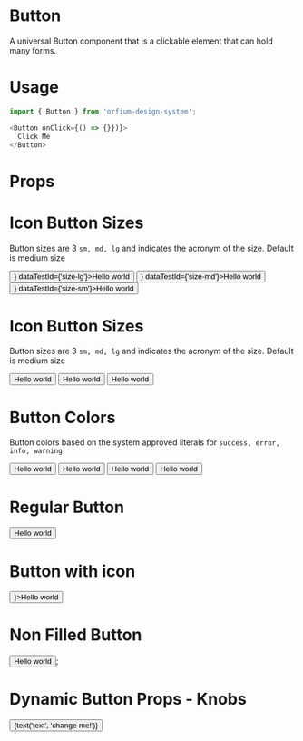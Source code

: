
<Meta title="Design System|Button" component={Button} />

# Button

A universal Button component that is a clickable element that can hold many forms.

# Usage

```js
import { Button } from 'orfium-design-system';

<Button onClick={() => {}})}>
  Click Me
</Button>
```

# Props

<Props of={Button} />


# Icon Button Sizes
Button sizes are 3 `sm, md, lg` and indicates the acronym of the size. Default is medium size

<Preview>
  <Story name="Icon Button Sizes">
    <Stack>
        <Button size={'lg'} icon={<img src="https://brandmark.io/logo-rank/random/pepsi.png" width="16" height="16" />} dataTestId={'size-lg'}>Hello world</Button>
        <Button size={'md'} icon={<img src="https://brandmark.io/logo-rank/random/pepsi.png" width="16" height="16" />} dataTestId={'size-md'}>Hello world</Button>
        <Button size={'sm'} icon={<img src="https://brandmark.io/logo-rank/random/pepsi.png" width="16" height="16" />} dataTestId={'size-sm'}>Hello world</Button>
    </Stack>
  </Story>
</Preview>

# Icon Button Sizes
Button sizes are 3 `sm, md, lg` and indicates the acronym of the size. Default is medium size

<Preview>
  <Story name="Button Sizes">
    <Stack>
        <Button size={'lg'}>Hello world</Button>
        <Button size={'md'}>Hello world</Button>
        <Button size={'sm'}>Hello world</Button>
    </Stack>
  </Story>
</Preview>

# Button Colors
Button colors based on the system approved literals for `success, error, info, warning`

<Preview>
  <Story name="Button Colors">
    <Stack>
        <Button size={'sm'} type='success'>Hello world</Button>
        <Button size={'sm'} type='error'>Hello world</Button>
        <Button size={'sm'} type='info'>Hello world</Button>
        <Button size={'sm'} type='warning'>Hello world</Button>
    </Stack>
  </Story>
</Preview>

# Regular Button
<Preview>
  <Story name="Regular Button">
    <Button filled={true} size={'lg'}>Hello world</Button>
  </Story>
</Preview>

# Button with icon
<Preview>
  <Story name="Button with icon">
    <Button filled={true} size={'lg'} icon={<img src="https://brandmark.io/logo-rank/random/pepsi.png" width="16" height="16" />}>Hello world</Button>
  </Story>
</Preview>

# Non Filled Button
<Preview>
  <Story name="Non Filled Button">
    <Button filled={false} size={'lg'}>Hello world</Button>;
  </Story>
</Preview>

# Dynamic Button Props - Knobs
<Preview>
  <Story name="Dynamic Button Props" parameters={{ decorators: [withKnobs] }}>
    <Button type={select('type', ['primary', 'secondary', 'success', 'error', 'info', 'warning', 'branded1', 'branded2'], 'secondary')} filled={boolean('filled', true)} size={select('size', ['sm', 'md', 'lg'], 'lg')}>{text('text', 'change me!')}</Button>
  </Story>
</Preview>

